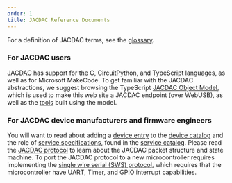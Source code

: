 ```yaml
---
order: 1
title: JACDAC Reference Documents
---
```


For a definition of JACDAC terms, see the [glossary](./glossary).

### For JACDAC users

JACDAC has support for the C, CircuitPython, and TypeScript languages, as well as for Microsoft MakeCode. To get familiar with the JACDAC abstractions, we suggest browsing the TypeScript [JACDAC Object Model](../clients/web/jdom), which is used to make this web site a JACDAC endpoint (over WebUSB), as well as the [tools](../tools/) built using the model.

### For JACDAC device manufacturers and firmware engineers

You will want to read about adding a [device entry](./device-entry) to the [device catalog](../devices) and the role of [service specifications](./service-specification), found in the [service catalog](../services). Please read the [JACDAC protocol](./jacdac-protocol) to learn about the JACDAC packet structure and state machine. To port the JACDAC protocol to a new microcontroller requires implementing the [single wire serial (SWS) protocol](./sws-protocol), which requires that the microcontroller have UART, Timer, and GPIO interrupt capabilities.


